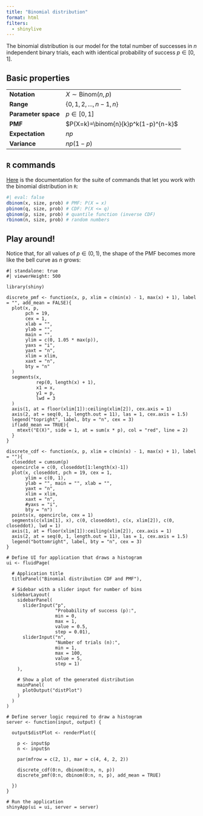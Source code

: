 ```yaml
---
title: "Binomial distribution"
format: html
filters:
  - shinylive
---
```


The binomial distribution is our model for the total number of successes in $n$ independent binary trials, each with identical probability of success $p\in[0,\,1]$. 

## Basic properties

|  |        |
|------|--------------------|
| **Notation** | $X\sim\text{Binom}(n,\,p)$  |
| **Range** | $\{0,\,1,\,2,\,...,\,n-1,\,n\}$ |
| **Parameter space** | $p\in[0,\,1]$ |
| **PMF** | $P(X=k)=\binom{n}{k}p^k(1-p)^{n-k}$ |
| **Expectation** | $np$ |
| **Variance** | $np(1-p)$ |

## `R` commands

[Here](https://stat.ethz.ch/R-manual/R-devel/library/stats/html/Binomial.html) is the documentation for the suite of commands that let you work with the binomial distribution in `R`:

```r
#| eval: false
dbinom(x, size, prob) # PMF: P(X = x)
pbinom(q, size, prob) # CDF: P(X <= q)
qbinom(p, size, prob) # quantile function (inverse CDF)
rbinom(n, size, prob) # random numbers
```

## Play around!

Notice that, for all values of $p\in(0,\,1)$, the shape of the PMF becomes more like the bell curve as $n$ grows: 

```shinylive-r
#| standalone: true
#| viewerHeight: 500

library(shiny)

discrete_pmf <- function(x, p, xlim = c(min(x) - 1, max(x) + 1), label = "", add_mean = FALSE){
  plot(x, p,
       pch = 19,
       cex = 1,
       xlab = "",
       ylab = "",
       main = "",
       ylim = c(0, 1.05 * max(p)),
       yaxs = "i",
       yaxt = "n",
       xlim = xlim,
       xaxt = "n",
       bty = "n"
  )
  segments(x,
           rep(0, length(x) + 1),
           x1 = x,
           y1 = p,
           lwd = 3
  )
  axis(1, at = floor(xlim[1]):ceiling(xlim[2]), cex.axis = 1)
  axis(2, at = seq(0, 1, length.out = 11), las = 1, cex.axis = 1.5)
  legend("topright", label, bty = "n", cex = 3)
  if(add_mean == TRUE){
    mtext("E(X)", side = 1, at = sum(x * p), col = "red", line = 2)
  }
}

discrete_cdf <- function(x, p, xlim = c(min(x) - 1, max(x) + 1), label = ""){
  closeddot = cumsum(p)
  opencircle = c(0, closeddot[1:length(x)-1])
  plot(x, closeddot, pch = 19, cex = 1,
       ylim = c(0, 1),
       ylab = "", main = "", xlab = "",
       yaxt = "n",
       xlim = xlim,
       xaxt = "n",
       #yaxs = "i", 
       bty = "n")
  points(x, opencircle, cex = 1)
  segments(c(xlim[1], x), c(0, closeddot), c(x, xlim[2]), c(0, closeddot), lwd = 1)
  axis(1, at = floor(xlim[1]):ceiling(xlim[2]), cex.axis = 1)
  axis(2, at = seq(0, 1, length.out = 11), las = 1, cex.axis = 1.5)
  legend("bottomright", label, bty = "n", cex = 3)
}

# Define UI for application that draws a histogram
ui <- fluidPage(
  
  # Application title
  titlePanel("Binomial distribution CDF and PMF"),
  
  # Sidebar with a slider input for number of bins 
  sidebarLayout(
    sidebarPanel(
      sliderInput("p",
                  "Probability of success (p):",
                  min = 0,
                  max = 1,
                  value = 0.5,
                  step = 0.01),
      sliderInput("n",
                  "Number of trials (n):",
                  min = 1,
                  max = 100,
                  value = 5,
                  step = 1)
    ),
    
    # Show a plot of the generated distribution
    mainPanel(
      plotOutput("distPlot")
    )
  )
)

# Define server logic required to draw a histogram
server <- function(input, output) {
  
  output$distPlot <- renderPlot({
    
    p <- input$p
    n <- input$n

    par(mfrow = c(2, 1), mar = c(4, 4, 2, 2))
    
    discrete_cdf(0:n, dbinom(0:n, n, p))
    discrete_pmf(0:n, dbinom(0:n, n, p), add_mean = TRUE)
    
  })
}

# Run the application 
shinyApp(ui = ui, server = server)
```


